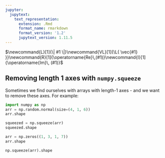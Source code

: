 ```yaml
---
jupyter:
  jupytext:
    text_representation:
      extension: .Rmd
      format_name: rmarkdown
      format_version: '1.2'
      jupytext_version: 1.11.5
---
```


$\newcommand{L}[1]{\| #1 \|}\newcommand{VL}[1]{\L{ \vec{#1} }}\newcommand{R}[1]{\operatorname{Re}\,(#1)}\newcommand{I}[1]{\operatorname{Im}\, (#1)}$

## Removing length 1 axes with `numpy.squeeze`

Sometimes we find ourselves with arrays with length-1 axes - and we want to
remove these axes. For example:

```python
import numpy as np
arr = np.random.normal(size=(4, 1, 6))
arr.shape
```

```python
squeezed = np.squeeze(arr)
squeezed.shape
```

```python
arr = np.zeros((1, 3, 1, 7))
arr.shape
```

```python
np.squeeze(arr).shape
```

<!-- vim:ft=rst -->
<!-- Course -->
<!-- BIC -->
<!-- Python distributions -->
<!-- Version control -->
<!-- Editors -->
<!-- Python and common libraries -->
<!-- IPython -->
<!-- Virtualenv and helpers -->
<!-- Pypi and packaging -->
<!-- Mac development -->
<!-- Windows development -->
<!-- Nipy and friends -->
<!-- FMRI datasets -->
<!-- Languages -->
<!-- Imaging software -->
<!-- Installation -->
<!-- Tutorials -->
<!-- MB tutorials -->
<!-- Ideas -->
<!-- Psych-214 -->
<!-- People -->
<!-- Licenses -->
<!-- Neuroimaging stuff -->
<!-- OpenFMRI projects -->
<!-- Unix -->
<!-- Substitutions -->
